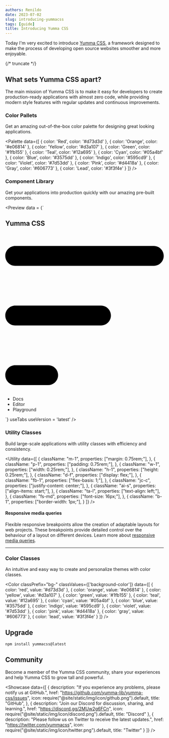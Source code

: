 ```yaml
---
authors: Renildo
date: 2023-07-02
slug: introducing-yummacss
tags: [guide]
title: Introducing Yumma CSS
---
```



Today I'm very excited to introduce [Yumma CSS](https://github.com/yumma-lib/yumma-css), a framework designed to make the process of developing open source websites smoother and more enjoyable.

{/* truncate */}

## What sets Yumma CSS apart?

The main mission of Yumma CSS is to make it easy for developers to create production-ready applications with almost zero code, while providing modern style features with regular updates and continuous improvements.

### Color Pallets

Get an amazing out-of-the-box color palette for designing great looking applications.

<Palette
  data={[
    {
      color: 'Red',
      color: '#d73d3d'
    },
    {
      color: 'Orange',
      color: '#e06814'
    },
    {
      color: 'Yellow',
      color: '#d3a107'
    },
    {
      color: 'Green',
      color: '#1fb155'
    },
    {
      color: 'Teal',
      color: '#12a695'
    },
    {
      color: 'Cyan',
      color: '#05a4bf'
    },
    {
      color: 'Blue',
      color: '#3575dd'
    },
    {
      color: 'Indigo',
      color: '#595cd9'
    },
    {
      color: 'Violet',
      color: '#7d53dd'
    },
    {
      color: 'Pink',
      color: '#d4418a'
    },
    {
      color: 'Gray',
      color: '#606773'
    },
    {
      color: 'Lead',
      color: '#3f3f4e'
    }
  ]}
/>

### Component Library

Get your applications into production quickly with our amazing pre-built components.

<Preview
  data = {`<div>
    <nav class="bg-d-blue-5 nav">
      <h1 class="t-white">Yumma CSS</h1>
      <div class="sm:d-none">
        <svg class="c-p dim-6" xmlns="http://www.w3.org/2000/svg" id="Layer_1" data-name="Layer 1" viewBox="0 0 24 24" width="512" height="512">
          <path d="M24,3.5c0,.83-.67,1.5-1.5,1.5H1.5c-.83,0-1.5-.67-1.5-1.5s.67-1.5,1.5-1.5H22.5c.83,0,1.5,.67,1.5,1.5ZM6.5,20H1.5c-.83,0-1.5,.67-1.5,1.5s.67,1.5,1.5,1.5H6.5c.83,0,1.5-.67,1.5-1.5s-.67-1.5-1.5-1.5ZM14.5,11H1.5c-.83,0-1.5,.67-1.5,1.5s.67,1.5,1.5,1.5H14.5c.83,0,1.5-.67,1.5-1.5s-.67-1.5-1.5-1.5Z" />
        </svg>
      </div>
      <ul class="d-none sm:d-f">
        <li class="fw-600 ml-1 t-white"><a>Docs</a></li>
        <li class="fw-600 ml-1 t-white"><a>Editor</a></li>
        <li class="fw-600 ml-1 t-white"><a>Playground</a></li>
      </ul>
    </nav>
  </div>`}
  useTabs
  useVersion = 'latest'
/>

### Utility Classes

Build large-scale applications with utility classes with efficiency and consistency.

<Utility
  data={[
    {
      className: "m-1",
      properties: ["margin: 0.75rem;"],
    },
    {
      className: "p-1",
      properties: ["padding: 0.75rem;"],
    },
    {
      className: "w-1",
      properties: ["width: 0.25rem;"],
    },
    {
      className: "h-1",
      properties: ["height: 0.25rem;"],
    },
    {
      className: "d-f",
      properties: ["display: flex;"],
    },
    {
      className: "fb-1",
      properties: ["flex-basis: 1;"],
    },
    {
      className: "jc-c",
      properties: ["justify-content: center;"],
    },
    {
      className: "ai-s",
      properties: ["align-items: start;"],
    },
    {
      className: "ta-l",
      properties: ["text-align: left;"],
    },
    {
      className: "fs-md",
      properties: ["font-size: 16px;"],
    },
    {
      className: "b-1",
      properties: ["border-width: 1px;"],
    }
  ]}
/>

#### Responsive media queries

Flexible responsive breakpoints allow the creation of adaptable layouts for web projects. These breakpoints provide detailed control over the behaviour of a layout on different devices. Learn more about [responsive media queries](/docs/responsive-design).

---

### Color Classes

An intuitive and easy way to create and personalize themes with color classes.

<Color 
  classPrefix="bg-" 
  classValues={['background-color']} 
  data={[
    { color: 'red', value: '#d73d3d' },
    { color: 'orange', value: '#e06814' },
    { color: 'yellow', value: '#d3a107' },
    { color: 'green', value: '#1fb155' },
    { color: 'teal', value: '#12a695' },
    { color: 'cyan', value: '#05a4bf' },
    { color: 'blue', value: '#3575dd' },
    { color: 'indigo', value: '#595cd9' },
    { color: 'violet', value: '#7d53dd' },
    { color: 'pink', value: '#d4418a' },
    { color: 'gray', value: '#606773' },
    { color: 'lead', value: '#3f3f4e' }
  ]}
/>

## Upgrade

```bash
npm install yummacss@latest
```

## Community

Become a member of the Yumma CSS community, share your experiences and help Yumma CSS to grow tall and powerful.

<Showcase
  data={[
    {
      description: "If you experience any problems, please notify us at GitHub.",
      href: "https://github.com/yumma-lib/yumma-css/issues",
      icon: require("@site/static/img/icon/github.png").default,
      title: "GitHub",
    },
    {
      description: "Join our Discord for discussion, sharing, and learning.",
      href: "https://discord.gg/2MUw2g6FCn",
      icon: require("@site/static/img/icon/discord.png").default,
      title: "Discord"
    },
    {
      description: "Please follow us on Twitter to receive the latest updates.",
      href: "https://twitter.com/yummacss",
      icon: require("@site/static/img/icon/twitter.png").default,
      title: "Twitter"
    }
  ]}
/>
